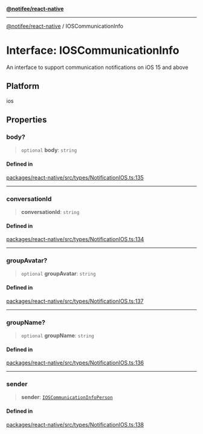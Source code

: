 [**@notifee/react-native**](react-native/reference/index)

***

[@notifee/react-native](react-native/reference/index) / IOSCommunicationInfo

# Interface: IOSCommunicationInfo

An interface to support communication notifications on iOS 15 and above

## Platform

ios

## Properties

### body?

> `optional` **body**: `string`

#### Defined in

[packages/react-native/src/types/NotificationIOS.ts:135](https://github.com/invertase/notifee/blob/main/packages/react-native/src/types/NotificationIOS.ts#L135)

***

### conversationId

> **conversationId**: `string`

#### Defined in

[packages/react-native/src/types/NotificationIOS.ts:134](https://github.com/invertase/notifee/blob/main/packages/react-native/src/types/NotificationIOS.ts#L134)

***

### groupAvatar?

> `optional` **groupAvatar**: `string`

#### Defined in

[packages/react-native/src/types/NotificationIOS.ts:137](https://github.com/invertase/notifee/blob/main/packages/react-native/src/types/NotificationIOS.ts#L137)

***

### groupName?

> `optional` **groupName**: `string`

#### Defined in

[packages/react-native/src/types/NotificationIOS.ts:136](https://github.com/invertase/notifee/blob/main/packages/react-native/src/types/NotificationIOS.ts#L136)

***

### sender

> **sender**: [`IOSCommunicationInfoPerson`](react-native/reference/Interface.IOSCommunicationInfoPerson)

#### Defined in

[packages/react-native/src/types/NotificationIOS.ts:138](https://github.com/invertase/notifee/blob/main/packages/react-native/src/types/NotificationIOS.ts#L138)
